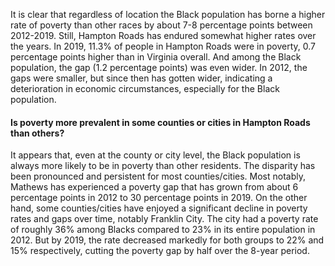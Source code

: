 It is clear that regardless of location the Black population has borne a higher rate of poverty than other races by about 7-8 percentage points between 2012-2019. Still, Hampton Roads has endured somewhat higher rates over the years. In 2019, 11.3% of people in Hampton Roads were in poverty, 0.7 percentage points higher than in Virginia overall. And among the Black population, the gap (1.2 percentage points) was even wider. In 2012, the gaps were smaller, but since then has gotten wider, indicating a deterioration in economic circumstances, especially for the Black population.

#### Is poverty more prevalent in some counties or cities in Hampton Roads than others?

It appears that, even at the county or city level, the Black population is always more likely to be in poverty than other residents. The disparity has been pronounced and persistent for most counties/cities. Most notably, Mathews has experienced a poverty gap that has grown from about 6 percentage points in 2012 to 30 percentage points in 2019. On the other hand, some counties/cities have enjoyed a significant decline in poverty rates and gaps over time, notably Franklin City. The city had a poverty rate of roughly 36% among Blacks compared to 23% in its entire population in 2012. But by 2019, the rate decreased markedly for both groups to 22% and 15% respectively, cutting the poverty gap by half over the 8-year period.